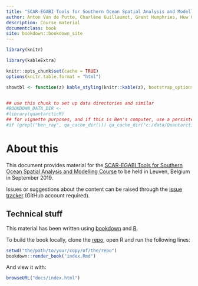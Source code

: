 ---
title: "SCAR-EGABI Tools for Southern Ocean Spatial Analysis and Modelling"
author: Anton Van de Putte, Charlène Guillaumot, Grant Humphries, Huw Griffith, Ben Raymond
description: Course material
documentclass: book
site: bookdown::bookdown_site
---

```{r setup, echo = FALSE, cache = FALSE}
library(knitr)
library(kableExtra)

knitr::opts_chunk$set(cache = TRUE)
options(knitr.table.format = "html")

showtbl <- function(z) kable_styling(knitr::kable(z), bootstrap_options = c("striped", "hover", "condensed", "responsive"))


## use this chunk to set up data directories and similar
#BOOKDOWN_DATA_DIR <- 
#library(quantarcticR)
## for vignette purposes, and if this is Ben's computer, use a persistent cache_dir
#if (grepl("ben_ray", qa_cache_dir())) qa_cache_dir("c:/data/Quantarctica3")
```

# About this

This document provides material for the [SCAR-EGABI Tools for Southern Ocean Spatial Analysis and Modelling Course](https://github.com/SCAR/EGABIcourse19/) to be held in Leuven, Belgium in September 2019.

Issues or suggestions about the content can be raised through the [issue tracker](https://github.com/SCAR/EGABIcourse19/issues) (GitHub account required).

## Technical stuff {-}

This material has been written using [bookdown](https://github.com/rstudio/bookdown) and [R](https://cran.r-project.org/).

To build the book locally, clone the [repo](https://github.com/SCAR/EGABIcourse19), open R and run the following lines:

```{r eval = FALSE}
setwd("the/path/to/your/copy/of/the/repo")
bookdown::render_book("index.Rmd")
```

And view it with:
```{r eval = FALSE}
browseURL("docs/index.html")
```

